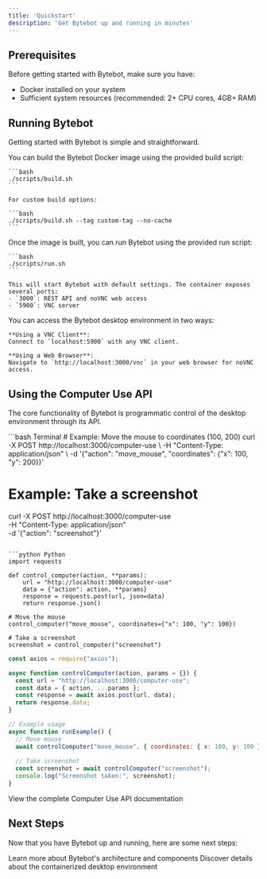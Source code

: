 ```yaml
---
title: 'Quickstart'
description: 'Get Bytebot up and running in minutes'
---
```


## Prerequisites

Before getting started with Bytebot, make sure you have:

- Docker installed on your system
- Sufficient system resources (recommended: 2+ CPU cores, 4GB+ RAM)

## Running Bytebot

Getting started with Bytebot is simple and straightforward.

<AccordionGroup>
  <Accordion icon="cube" title="Building the Docker Image">
    You can build the Bytebot Docker image using the provided build script:

    ```bash
    ./scripts/build.sh
    ```

    For custom build options:

    ```bash
    ./scripts/build.sh --tag custom-tag --no-cache
    ```
  </Accordion>

  <Accordion icon="play" title="Running the Container">
    Once the image is built, you can run Bytebot using the provided run script:

    ```bash
    ./scripts/run.sh
    ```

    This will start Bytebot with default settings. The container exposes several ports:
    - `3000`: REST API and noVNC web access
    - `5900`: VNC server
  </Accordion>

  <Accordion icon="display" title="Accessing the Desktop">
    You can access the Bytebot desktop environment in two ways:

    **Using a VNC Client**:
    Connect to `localhost:5900` with any VNC client.

    **Using a Web Browser**:
    Navigate to `http://localhost:3000/vnc` in your web browser for noVNC access.
  </Accordion>
</AccordionGroup>

## Using the Computer Use API

The core functionality of Bytebot is programmatic control of the desktop environment through its API.

<CodeGroup>
```bash Terminal
# Example: Move the mouse to coordinates (100, 200)
curl -X POST http://localhost:3000/computer-use \
  -H "Content-Type: application/json" \
  -d '{"action": "move_mouse", "coordinates": {"x": 100, "y": 200}}'

# Example: Take a screenshot
curl -X POST http://localhost:3000/computer-use \
  -H "Content-Type: application/json" \
  -d '{"action": "screenshot"}'
```

```python Python
import requests

def control_computer(action, **params):
    url = "http://localhost:3000/computer-use"
    data = {"action": action, **params}
    response = requests.post(url, json=data)
    return response.json()

# Move the mouse
control_computer("move_mouse", coordinates={"x": 100, "y": 100})

# Take a screenshot
screenshot = control_computer("screenshot")
```

```javascript JavaScript
const axios = require("axios");

async function controlComputer(action, params = {}) {
  const url = "http://localhost:3000/computer-use";
  const data = { action, ...params };
  const response = await axios.post(url, data);
  return response.data;
}

// Example usage
async function runExample() {
  // Move mouse
  await controlComputer("move_mouse", { coordinates: { x: 100, y: 100 } });
  
  // Take screenshot
  const screenshot = await controlComputer("screenshot");
  console.log("Screenshot taken:", screenshot);
}
```
</CodeGroup>

<Card title="API Reference" icon="code" href="/api-reference/computer-use/unified-endpoint">
  View the complete Computer Use API documentation
</Card>

## Next Steps

Now that you have Bytebot up and running, here are some next steps:

<CardGroup cols={2}>
  <Card
    title="Explore the Architecture"
    icon="diagram-project"
    href="/core-concepts/architecture"
  >
    Learn more about Bytebot's architecture and components
  </Card>
  <Card
    title="Desktop Environment"
    icon="desktop"
    href="/core-concepts/desktop-environment"
  >
    Discover details about the containerized desktop environment
  </Card>
</CardGroup>
